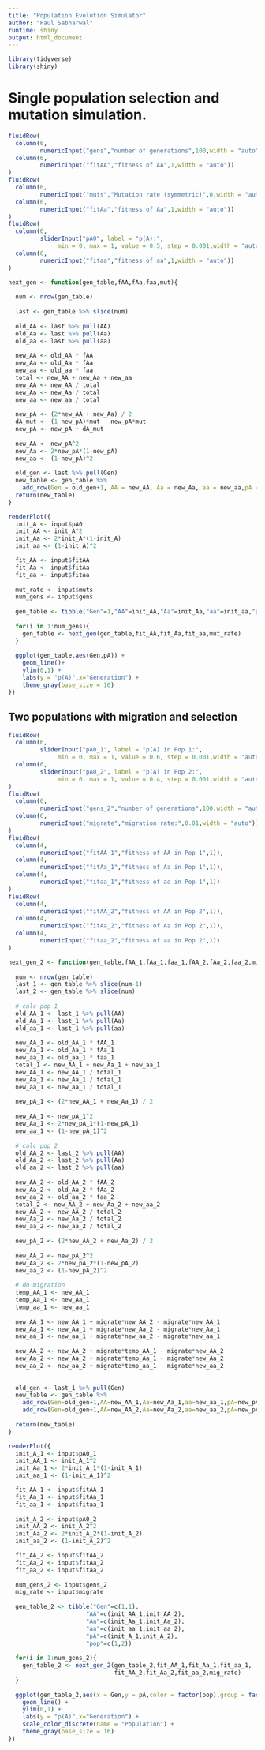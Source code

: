 ```yaml
---
title: "Population Evolution Simulator"
author: "Paul Sabharwal"
runtime: shiny
output: html_document
---
```


```r
library(tidyverse)
library(shiny)
```


# Single population selection and mutation simulation.

```r
fluidRow(
  column(6,
         numericInput("gens","number of generations",100,width = "auto")),
  column(6,
         numericInput("fitAA","fitness of AA",1,width = "auto"))
)
fluidRow(
  column(6,
         numericInput("muts","Mutation rate (symmetric)",0,width = "auto")),
  column(6,
         numericInput("fitAa","fitness of Aa",1,width = "auto"))
)
fluidRow(
  column(6,
         sliderInput("pA0", label = "p(A):",
              min = 0, max = 1, value = 0.5, step = 0.001,width = "auto")),
  column(6,
         numericInput("fitaa","fitness of aa",1,width = "auto"))
)
```

```r
next_gen <- function(gen_table,fAA,fAa,faa,mut){
  
  num <- nrow(gen_table)
  
  last <- gen_table %>% slice(num)
  
  old_AA <- last %>% pull(AA)
  old_Aa <- last %>% pull(Aa)
  old_aa <- last %>% pull(aa)
  
  new_AA <- old_AA * fAA
  new_Aa <- old_Aa * fAa
  new_aa <- old_aa * faa
  total <- new_AA + new_Aa + new_aa
  new_AA <- new_AA / total
  new_Aa <- new_Aa / total
  new_aa <- new_aa / total
  
  new_pA <- (2*new_AA + new_Aa) / 2
  dA_mut <- (1-new_pA)*mut - new_pA*mut
  new_pA <- new_pA + dA_mut
  
  new_AA <- new_pA^2
  new_Aa <- 2*new_pA*(1-new_pA)
  new_aa <- (1-new_pA)^2
  
  old_gen <- last %>% pull(Gen)
  new_table <- gen_table %>%
    add_row(Gen = old_gen+1, AA = new_AA, Aa = new_Aa, aa = new_aa,pA = new_pA)
  return(new_table)
}
```


```r
renderPlot({
  init_A <- input$pA0
  init_AA <- init_A^2
  init_Aa <- 2*init_A*(1-init_A)
  init_aa <- (1-init_A)^2

  fit_AA <- input$fitAA
  fit_Aa <- input$fitAa
  fit_aa <- input$fitaa
  
  mut_rate <- input$muts
  num_gens <- input$gens
  
  gen_table <- tibble("Gen"=1,"AA"=init_AA,"Aa"=init_Aa,"aa"=init_aa,"pA"=init_A)
  
  for(i in 1:num_gens){
    gen_table <- next_gen(gen_table,fit_AA,fit_Aa,fit_aa,mut_rate)
  }
  
  ggplot(gen_table,aes(Gen,pA)) +
    geom_line()+
    ylim(0,1) + 
    labs(y = "p(A)",x="Generation") +
    theme_gray(base_size = 16)
})
```

## Two populations with migration and selection

```r
fluidRow(
  column(6,
         sliderInput("pA0_1", label = "p(A) in Pop 1:",
              min = 0, max = 1, value = 0.6, step = 0.001,width = "auto")),
  column(6,
         sliderInput("pA0_2", label = "p(A) in Pop 2:",
              min = 0, max = 1, value = 0.4, step = 0.001,width = "auto"))
)
fluidRow(
  column(6,
         numericInput("gens_2","number of generations",100,width = "auto")),
  column(6,
         numericInput("migrate","migration rate:",0.01,width = "auto"))
)
fluidRow(
  column(4,
         numericInput("fitAA_1","fitness of AA in Pop 1",1)),
  column(4,
         numericInput("fitAa_1","fitness of Aa in Pop 1",1)),
  column(4,
         numericInput("fitaa_1","fitness of aa in Pop 1",1))
)
fluidRow(
  column(4,
         numericInput("fitAA_2","fitness of AA in Pop 2",1)),
  column(4,
         numericInput("fitAa_2","fitness of Aa in Pop 2",1)),
  column(4,
         numericInput("fitaa_2","fitness of aa in Pop 2",1))
)
```

```r
next_gen_2 <- function(gen_table,fAA_1,fAa_1,faa_1,fAA_2,fAa_2,faa_2,migrate){
  
  num <- nrow(gen_table)
  last_1 <- gen_table %>% slice(num-1)
  last_2 <- gen_table %>% slice(num)
  
  # calc pop 1
  old_AA_1 <- last_1 %>% pull(AA)
  old_Aa_1 <- last_1 %>% pull(Aa)
  old_aa_1 <- last_1 %>% pull(aa)
  
  new_AA_1 <- old_AA_1 * fAA_1
  new_Aa_1 <- old_Aa_1 * fAa_1
  new_aa_1 <- old_aa_1 * faa_1
  total_1 <- new_AA_1 + new_Aa_1 + new_aa_1
  new_AA_1 <- new_AA_1 / total_1
  new_Aa_1 <- new_Aa_1 / total_1
  new_aa_1 <- new_aa_1 / total_1
  
  new_pA_1 <- (2*new_AA_1 + new_Aa_1) / 2
  
  new_AA_1 <- new_pA_1^2
  new_Aa_1 <- 2*new_pA_1*(1-new_pA_1)
  new_aa_1 <- (1-new_pA_1)^2
  
  # calc pop 2
  old_AA_2 <- last_2 %>% pull(AA)
  old_Aa_2 <- last_2 %>% pull(Aa)
  old_aa_2 <- last_2 %>% pull(aa)
  
  new_AA_2 <- old_AA_2 * fAA_2
  new_Aa_2 <- old_Aa_2 * fAa_2
  new_aa_2 <- old_aa_2 * faa_2
  total_2 <- new_AA_2 + new_Aa_2 + new_aa_2
  new_AA_2 <- new_AA_2 / total_2
  new_Aa_2 <- new_Aa_2 / total_2
  new_aa_2 <- new_aa_2 / total_2
  
  new_pA_2 <- (2*new_AA_2 + new_Aa_2) / 2
  
  new_AA_2 <- new_pA_2^2
  new_Aa_2 <- 2*new_pA_2*(1-new_pA_2)
  new_aa_2 <- (1-new_pA_2)^2
  
  # do migration
  temp_AA_1 <- new_AA_1
  temp_Aa_1 <- new_Aa_1
  temp_aa_1 <- new_aa_1
  
  new_AA_1 <- new_AA_1 + migrate*new_AA_2 - migrate*new_AA_1
  new_Aa_1 <- new_Aa_1 + migrate*new_Aa_2 - migrate*new_Aa_1
  new_aa_1 <- new_aa_1 + migrate*new_aa_2 - migrate*new_aa_1
  
  new_AA_2 <- new_AA_2 + migrate*temp_AA_1 - migrate*new_AA_2
  new_Aa_2 <- new_Aa_2 + migrate*temp_Aa_1 - migrate*new_Aa_2
  new_aa_2 <- new_aa_2 + migrate*temp_aa_1 - migrate*new_aa_2
  
  
  old_gen <- last_1 %>% pull(Gen)
  new_table <- gen_table %>%
    add_row(Gen=old_gen+1,AA=new_AA_1,Aa=new_Aa_1,aa=new_aa_1,pA=new_pA_1,pop=1) %>%
    add_row(Gen=old_gen+1,AA=new_AA_2,Aa=new_Aa_2,aa=new_aa_2,pA=new_pA_2,pop=2)
    
  return(new_table)
}
```


```r
renderPlot({
  init_A_1 <- input$pA0_1
  init_AA_1 <- init_A_1^2
  init_Aa_1 <- 2*init_A_1*(1-init_A_1)
  init_aa_1 <- (1-init_A_1)^2

  fit_AA_1 <- input$fitAA_1
  fit_Aa_1 <- input$fitAa_1
  fit_aa_1 <- input$fitaa_1
  
  init_A_2 <- input$pA0_2
  init_AA_2 <- init_A_2^2
  init_Aa_2 <- 2*init_A_2*(1-init_A_2)
  init_aa_2 <- (1-init_A_2)^2

  fit_AA_2 <- input$fitAA_2
  fit_Aa_2 <- input$fitAa_2
  fit_aa_2 <- input$fitaa_2
  
  num_gens_2 <- input$gens_2
  mig_rate <- input$migrate
  
  gen_table_2 <- tibble("Gen"=c(1,1),
                      "AA"=c(init_AA_1,init_AA_2),
                      "Aa"=c(init_Aa_1,init_Aa_2),
                      "aa"=c(init_aa_1,init_aa_2),
                      "pA"=c(init_A_1,init_A_2),
                      "pop"=c(1,2))
  
  for(i in 1:num_gens_2){
    gen_table_2 <- next_gen_2(gen_table_2,fit_AA_1,fit_Aa_1,fit_aa_1,
                              fit_AA_2,fit_Aa_2,fit_aa_2,mig_rate)
  }
  
  ggplot(gen_table_2,aes(x = Gen,y = pA,color = factor(pop),group = factor(pop))) +
    geom_line() + 
    ylim(0,1) +
    labs(y = "p(A)",x="Generation") +
    scale_color_discrete(name = "Population") +
    theme_gray(base_size = 16)
})
```
